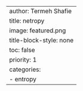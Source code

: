 ---
author: Termeh Shafie
title: netropy
image: featured.png
title-block-style: none
toc: false
priority: 1
categories:
  - entropy
---